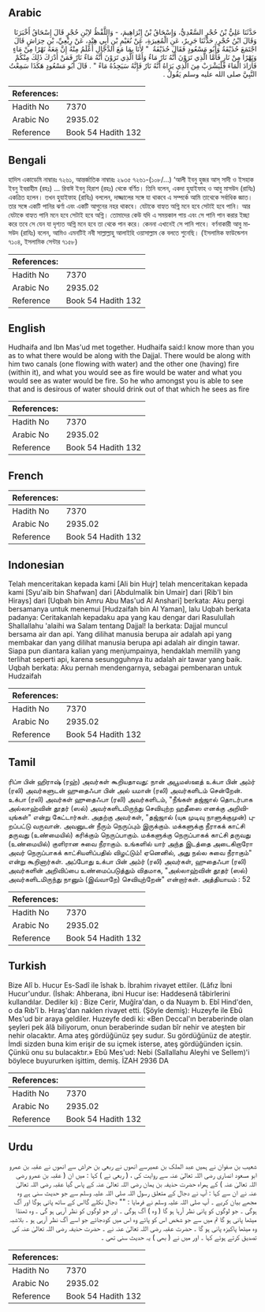 ## Arabic


<div dir="rtl" lang="ar" style={{fontSize:'larger',backgroundColor:'#f8f9fa',padding:20}}>
حَدَّثَنَا عَلِيُّ بْنُ حُجْرٍ السَّعْدِيُّ، وَإِسْحَاقُ بْنُ إِبْرَاهِيمَ، - وَاللَّفْظُ لاِبْنِ حُجْرٍ قَالَ إِسْحَاقُ أَخْبَرَنَا وَقَالَ ابْنُ حُجْرٍ، حَدَّثَنَا جَرِيرٌ، عَنِ الْمُغِيرَةِ، عَنْ نُعَيْمِ بْنِ أَبِي هِنْدٍ، عَنْ رِبْعِيِّ، بْنِ حِرَاشٍ قَالَ اجْتَمَعَ حُذَيْفَةُ وَأَبُو مَسْعُودٍ فَقَالَ حُذَيْفَةُ ‏ "‏ لأَنَا بِمَا مَعَ الدَّجَّالِ أَعْلَمُ مِنْهُ إِنَّ مَعَهُ نَهْرًا مِنْ مَاءٍ وَنَهْرًا مِنْ نَارٍ فَأَمَّا الَّذِي تَرَوْنَ أَنَّهُ نَارٌ مَاءٌ وَأَمَّا الَّذِي تَرَوْنَ أَنَّهُ مَاءٌ نَارٌ فَمَنْ أَدْرَكَ ذَلِكَ مِنْكُمْ فَأَرَادَ الْمَاءَ فَلْيَشْرَبْ مِنَ الَّذِي يَرَاهُ أَنَّهُ نَارٌ فَإِنَّهُ سَيَجِدُهُ مَاءً ‏"‏ ‏.‏ قَالَ أَبُو مَسْعُودٍ هَكَذَا سَمِعْتُ النَّبِيَّ صلى الله عليه وسلم يَقُولُ ‏.‏
</div>
<div style={{backgroundColor:'#f8f9fa',padding:20, marginBottom: 10}}><table> <thead> <tr> <th>References:</th> <th></th> </tr> </thead> <tbody><tr><td>Hadith No</td><td>7370</td></tr><tr><td>Arabic No</td><td>2935.02</td></tr><tr><td>Reference</td><td>Book 54 Hadith 132</td></tr></tbody></table></div>

## Bengali


<div dir="ltr" lang="bn" style={{fontSize:'larger',backgroundColor:'#f8f9fa',padding:20}}>
হাদিস একাডেমি নাম্বারঃ ৭২৬১, আন্তর্জাতিক নাম্বারঃ ২৯৩৫ ৭২৬১-(১০৮/…) ‘আলী ইবনু হুজর আস্ সাদী ও ইসহাক ইবনু ইবরাহীম (রহঃ) ... রিবাঈ ইবনু হিরাশ (রহঃ) থেকে বর্ণিত। তিনি বলেন, একদা হুযাইফাহ ও আবু মাসউদ (রাযিঃ) একত্রিত হলেন। তখন হুযাইফাহ (রাযিঃ) বললেন, দাজ্জালের সঙ্গে যা থাকবে এ সম্পর্কে আমি তাথেকে সর্বাধিক জ্ঞাত। তার সঙ্গে একটি পানির ঝর্ণা এবং একটি আগুনের নহর থাকবে। যেটাকে বাহ্যত অগ্নি মনে হবে সেটাই হবে পানি। আর যেটাকে বাহ্যত পানি মনে হবে সেটাই হবে অগ্নি। তোমাদের কেউ যদি এ সময়কাল পায় এবং সে পানি পান করার ইচ্ছা করে তবে সে যেন যা দৃশ্যত অগ্নি মনে হবে তা থেকে পান করে। কেননা এখানেই সে পানি পাবে। বর্ণনাকারী আবু মাসউদ (রাযিঃ) বলেন, আমিও এমনটিই নবী সাল্লাল্লাহু আলাইহি ওয়াসাল্লাম কে বলতে শুনেছি। (ইসলামিক ফাউন্ডেশন ৭১০৪, ইসলামিক সেন্টার ৭১৫৮)
</div>
<div style={{backgroundColor:'#f8f9fa',padding:20, marginBottom: 10}}><table> <thead> <tr> <th>References:</th> <th></th> </tr> </thead> <tbody><tr><td>Hadith No</td><td>7370</td></tr><tr><td>Arabic No</td><td>2935.02</td></tr><tr><td>Reference</td><td>Book 54 Hadith 132</td></tr></tbody></table></div>

## English


<div dir="ltr" lang="en" style={{fontSize:'larger',backgroundColor:'#f8f9fa',padding:20}}>
Hudhaifa and Ibn Mas'ud met together. Hudhaifa said:I know more than you as to what there would be along with the Dajjal. There would be along with him two canals (one flowing with water) and the other one (having) fire (within it), and what you would see as fire would be water and what you would see as water would be fire. So he who amongst you is able to see that and is desirous of water should drink out of that which he sees as fire
</div>
<div style={{backgroundColor:'#f8f9fa',padding:20, marginBottom: 10}}><table> <thead> <tr> <th>References:</th> <th></th> </tr> </thead> <tbody><tr><td>Hadith No</td><td>7370</td></tr><tr><td>Arabic No</td><td>2935.02</td></tr><tr><td>Reference</td><td>Book 54 Hadith 132</td></tr></tbody></table></div>

## French


<div dir="ltr" lang="fr" style={{fontSize:'larger',backgroundColor:'#f8f9fa',padding:20}}>

</div>
<div style={{backgroundColor:'#f8f9fa',padding:20, marginBottom: 10}}><table> <thead> <tr> <th>References:</th> <th></th> </tr> </thead> <tbody><tr><td>Hadith No</td><td>7370</td></tr><tr><td>Arabic No</td><td>2935.02</td></tr><tr><td>Reference</td><td>Book 54 Hadith 132</td></tr></tbody></table></div>

## Indonesian


<div dir="ltr" lang="id" style={{fontSize:'larger',backgroundColor:'#f8f9fa',padding:20}}>
Telah menceritakan kepada kami [Ali bin Hujr] telah menceritakan kepada kami [Syu'aib bin Shafwan] dari [Abdulmalik bin Umair] dari [Rib'I bin Hirays] dari [Uqbah bin Amru Abu Mas'ud Al Anshari] berkata: Aku pergi bersamanya untuk menemui [Hudzaifah bin Al Yaman], lalu Uqbah berkata padanya: Ceritakanlah kepadaku apa yang kau dengar dari Rasulullah Shallallahu 'alaihi wa Salam tentang Dajjal! Ia berkata: Dajjal muncul bersama air dan api. Yang dilihat manusia berupa air adalah api yang membakar dan yang dilihat manusia berupa api adalah air dingin tawar. Siapa pun diantara kalian yang menjumpainya, hendaklah memilih yang terlihat seperti api, karena sesungguhnya itu adalah air tawar yang baik. Uqbah berkata: Aku pernah mendengarnya, sebagai pembenaran untuk Hudzaifah
</div>
<div style={{backgroundColor:'#f8f9fa',padding:20, marginBottom: 10}}><table> <thead> <tr> <th>References:</th> <th></th> </tr> </thead> <tbody><tr><td>Hadith No</td><td>7370</td></tr><tr><td>Arabic No</td><td>2935.02</td></tr><tr><td>Reference</td><td>Book 54 Hadith 132</td></tr></tbody></table></div>

## Tamil


<div dir="ltr" lang="ta" style={{fontSize:'larger',backgroundColor:'#f8f9fa',padding:20}}>
ரிப்ஈ பின் ஹிராஷ் (ரஹ்) அவர்கள் கூறியதாவது: நான் அபூமஸ்ஊத் உக்பா பின் அம்ர் (ரலி) அவர்களுடன் ஹுதைஃபா பின் அல் யமான் (ரலி) அவர்களிடம் சென்றேன். உக்பா (ரலி) அவர்கள் ஹுதைஃபா (ரலி) அவர்களிடம், "நீங்கள் தஜ்ஜால் தொடர்பாக அல்லாஹ்வின் தூதர் (ஸல்) அவர்களிடமிருந்து செவியுற்ற ஹதீஸை எனக்கு அறிவியுங்கள்" என்று கேட்டார்கள். அதற்கு அவர்கள், "தஜ்ஜால் (யுக முடிவு நாளுக்குமுன்) புறப்பட்டு வருவான். அவனுடன் நீரும் நெருப்பும் இருக்கும். மக்களுக்கு நீராகக் காட்சி தருவது (உண்மையில்) கரிக்கும் நெருப்பாகும். மக்களுக்கு நெருப்பாகக் காட்சி தருவது (உண்மையில்) குளிரான சுவை நீராகும். உங்களில் யார் அந்த இடத்தை அடைகிறாரோ அவர் நெருப்பாகக் காட்சியளிப்பதில் விழட்டும்! ஏனெனில், அது நல்ல சுவை நீராகும்" என்று கூறினார்கள். அப்போது உக்பா பின் அம்ர் (ரலி) அவர்கள், ஹுதைஃபா (ரலி) அவர்களின் அறிவிப்பை உண்மைப்படுத்தும் விதமாக, "அல்லாஹ்வின் தூதர் (ஸல்) அவர்களிடமிருந்து நானும் (இவ்வாறே) செவியுற்றேன்" என்றார்கள். அத்தியாயம் : 52
</div>
<div style={{backgroundColor:'#f8f9fa',padding:20, marginBottom: 10}}><table> <thead> <tr> <th>References:</th> <th></th> </tr> </thead> <tbody><tr><td>Hadith No</td><td>7370</td></tr><tr><td>Arabic No</td><td>2935.02</td></tr><tr><td>Reference</td><td>Book 54 Hadith 132</td></tr></tbody></table></div>

## Turkish


<div dir="ltr" lang="tr" style={{fontSize:'larger',backgroundColor:'#f8f9fa',padding:20}}>
Bize Alî b. Hucur Es-Sadî ile îshak b. İbrahim rivayet ettiler. (Lâfız İbni Hucur'undur. (İshak: Ahberana, ibni Hucur ise: Haddesenâ tâbirlerini kullandılar. Dediler ki) : Bize Cerir, Muğîra'dan, o da Nuaym b. Ebî Hind'den, o da Rıb'î b. Hıraş'dan naklen rivayet etti. (Şöyle demiş): Huzeyfe ile Ebû Mes'ud bir araya geldiler. Huzeyfe dedi ki: «Ben Deccal'ın beraberinde olan şeyleri pek âlâ biliyorum, onun beraberinde sudan bîr nehir ve ateşten bir nehir olacaktır. Ama ateş gördüğünüz şey sudur. Su gördüğünüz de ateştir. İmdi sizden buna kim erişir de su içmek isterse, ateş gördüğünden içsin. Çünkü onu su bulacaktır.» Ebû Mes'ud: Nebi (Sallallahu Aleyhi ve Sellem)'i böylece buyururken işittim, demiş. İZAH 2936 DA
</div>
<div style={{backgroundColor:'#f8f9fa',padding:20, marginBottom: 10}}><table> <thead> <tr> <th>References:</th> <th></th> </tr> </thead> <tbody><tr><td>Hadith No</td><td>7370</td></tr><tr><td>Arabic No</td><td>2935.02</td></tr><tr><td>Reference</td><td>Book 54 Hadith 132</td></tr></tbody></table></div>

## Urdu


<div dir="rtl" lang="ur" style={{fontSize:'larger',backgroundColor:'#f8f9fa',padding:20}}>
شعیب بن صفوان نے ہمیں عبد الملک بن عمیرسے انھوں نے ربعی بن حراش سے انھوں نے عقبہ بن عمرو ابو مسعود انصاری رضی اللہ تعالیٰ عنہ سے روایت کی ، ( ربعی نے ) کہا : میں ان ( عقبہ بن عمرو رضی اللہ تعالیٰ عنہ ) کے ہمراہ حضرت حذیفہ بن یمان رضی اللہ تعالیٰ عنہ کے پاس گیا عقبہ رضی اللہ تعالیٰ عنہ نے ان سے کہا : آپ نے دجال کے متعلق رسول اللہ صلی اللہ علیہ وسلم سے جو حدیث سنی ہے وہ مجھے بیان کریے ۔ آپ صلی اللہ علیہ وسلم نے فرمایا : "" دجال نکلے گااس کے ساتھ پانی ہوگا اور آگ ہوگی ۔ جو لوگوں کو پانی نظر آرہا ہو گا ( وہ ) آگ ہوگی ۔ اور جو لوگوں کو نظر آرہی ہو گی ۔ وہ ٹھنڈا میٹھا پانی ہو گا تم میں سے جو شخص اس کو پائے وہ اس میں کودجائے جو اسے آگ نظر آرہی ہو ۔ بلاشبہ وہ میٹھا پاکیزہ پانی ہو گا ۔ حضرت عقبہ رضی اللہ تعالیٰ عنہ نے ۔ حضرت حذیفہ رضی اللہ تعالیٰ عنہ کی تصدیق کرتے ہوئے کہا ۔ اور میں نے ( بھی ) یہ حدیث سنی تھی ۔
</div>
<div style={{backgroundColor:'#f8f9fa',padding:20, marginBottom: 10}}><table> <thead> <tr> <th>References:</th> <th></th> </tr> </thead> <tbody><tr><td>Hadith No</td><td>7370</td></tr><tr><td>Arabic No</td><td>2935.02</td></tr><tr><td>Reference</td><td>Book 54 Hadith 132</td></tr></tbody></table></div>